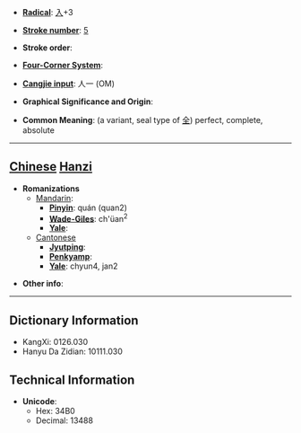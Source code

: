 * '''[[Wiktionary:Chinese radical index| Radical]]''': [[Wiktionary:Chinese radical index 入|入]]+3

* '''[[Wiktionary:Chinese total strokes index|Stroke number]]''': [[Wiktionary:Chinese total strokes index 5|5]]

* '''Stroke order''': 

* '''[[Wiktionary:Chinese four corner index|Four-Corner System]]''': 

* '''[[Wiktionary:Chinese Cangjie index|Cangjie input]]''': 人一 (OM)

* '''Graphical Significance and Origin''': 

* '''Common Meaning''': (a variant, seal type of [[全]]) perfect, complete, absolute

----

== [[Chinese]] [[Hanzi]] ==

* '''Romanizations'''
** [[Mandarin]]:
*** '''[[Pinyin]]''': quán (quan2)
*** '''[[Wade-Giles]]''': ch'üan<sup>2</sup>
*** '''[[Yale]]''': 
**[[Cantonese]]
***'''[[Jyutping]]''':
***'''[[Penkyamp]]''': 
***'''[[Yale]]''': chyun4, jan2

* '''Other info''': 

----

== Dictionary Information ==

* KangXi: 0126.030
* Hanyu Da Zidian: 10111.030

== Technical Information ==

* '''Unicode''':
** Hex: 34B0
** Decimal: 13488